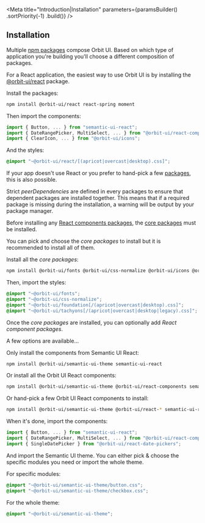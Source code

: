 
<Meta
    title="Introduction|Installation"
    parameters={paramsBuilder()
        .sortPriority(-1)
        .build()}
/>

<GithubLink filePath="/" />

## Installation

Multiple [npm packages](https://www.npmjs.com/settings/orbit-ui/packages) compose Orbit UI. Based on which type of application you're building you'll choose a different composition of packages.

For a React application, the easiest way to use Orbit UI is by installing the [@orbit-ui/react](https://www.npmjs.com/package/@orbit-ui/react) package.

Install the packages:

```bash
npm install @orbit-ui/react react-spring moment
```

Then import the components:

```javascript
import { Button, ... } from "semantic-ui-react";
import { DateRangePicker, MultiSelect, ... } from "@orbit-ui/react-components";
import { ClearIcon, ... } from "@orbit-ui/icons";
```

And the styles:

```css
@import "~@orbit-ui/react/[(apricot|overcast|desktop).css]";
```

If your app doesn't use React or you prefer to hand-pick a few [packages](https://www.npmjs.com/settings/orbit-ui/packages), this is also possible.

Strict *peerDependencies* are defined in every packages to ensure that dependent packages are installed together. This means that if a required package is missing during the installation, a warning will be output by your package manager.

Before installing any [React components packages](https://github.com/gsoft-inc/sg-orbit#react-components), the [core packages](https://github.com/gsoft-inc/sg-orbit#core) must be installed.

You can pick and choose the *core packages* to install but it is recommended to install all of them.

Install all the *core packages*:

```bash
npm install @orbit-ui/fonts @orbit-ui/css-normalize @orbit-ui/icons @orbit-ui/foundation @orbit-ui/tachyons
```

Then, import the styles:

```css
@import "~@orbit-ui/fonts";
@import "~@orbit-ui/css-normalize";
@import "~@orbit-ui/foundation[/(apricot|overcast|desktop).css]";
@import "~@orbit-ui/tachyons[/(apricot|overcast|desktop|legacy).css]";
```

Once the *core packages* are installed, you can optionally add *React component packages*.

A few options are available...

Only install the components from Semantic UI React:

```bash
npm install @orbit-ui/semantic-ui-theme semantic-ui-react
```

Or install all the Orbit UI React components:

```bash
npm install @orbit-ui/semantic-ui-theme @orbit-ui/react-components semantic-ui-react react-spring styled-jsx moment lodash
```

Or hand-pick a few Orbit UI React components to install:

```bash
npm install @orbit-ui/semantic-ui-theme @orbit-ui/react-* semantic-ui-react styled-jsx
```

When it's done, import the components:

```javascript
import { Button, ... } from "semantic-ui-react";
import { DateRangePicker, MultiSelect, ... } from "@orbit-ui/react-components";
import { SingleDatePicker } from "@orbit-ui/react-date-pickers";
```

And import the Semantic UI theme. You can either pick & choose the specific modules you need or import the whole theme.

For specific modules:

```css
@import "~@orbit-ui/semantic-ui-theme/button.css";
@import "~@orbit-ui/semantic-ui-theme/checkbox.css";
```

For the whole theme:

```css
@import "~@orbit-ui/semantic-ui-theme";
```

